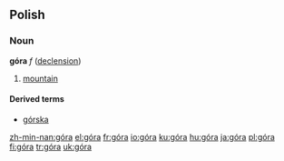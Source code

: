 {{see|gora}}
==Polish==

===Noun===
'''góra''' ''f'' ([[Wiktionary Appendix:Polish hard feminine noun declension|declension]])

# [[mountain]]

====Derived terms====
*[[górska]]

[[zh-min-nan:góra]]
[[el:góra]]
[[fr:góra]]
[[io:góra]]
[[ku:góra]]
[[hu:góra]]
[[ja:góra]]
[[pl:góra]]
[[fi:góra]]
[[tr:góra]]
[[uk:góra]]